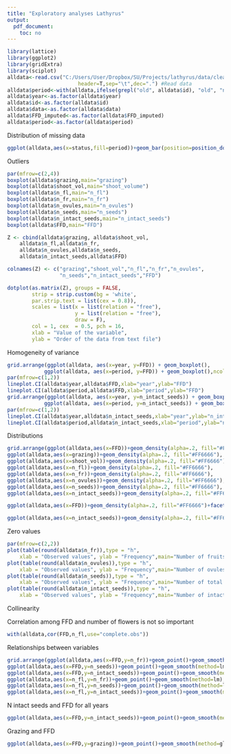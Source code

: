 ```yaml
---
title: "Exploratory analyses Lathyrus"
output:
  pdf_document: 
    toc: no
---
```


```r
library(lattice)
library(ggplot2)
library(gridExtra)
library(sciplot)
alldata<-read.csv("C:/Users/User/Dropbox/SU/Projects/lathyrus/data/clean/alldata.csv",
                       header=T,sep="\t",dec=".") #Read data
alldata$period<-with(alldata,ifelse(grepl("old", alldata$id), "old", "new"))
alldata$year<-as.factor(alldata$year)
alldata$id<-as.factor(alldata$id)
alldata$data<-as.factor(alldata$data)
alldata$FFD_imputed<-as.factor(alldata$FFD_imputed)
alldata$period<-as.factor(alldata$period)
```

Distribution of missing data

```r
ggplot(alldata,aes(x=status,fill=period))+geom_bar(position=position_dodge())
```

Outliers

```r
par(mfrow=c(2,4)) 
boxplot(alldata$grazing,main="grazing")
boxplot(alldata$shoot_vol,main="shoot_volume")
boxplot(alldata$n_fl,main="n_fl")
boxplot(alldata$n_fr,main="n_fr")
boxplot(alldata$n_ovules,main="n_ovules")
boxplot(alldata$n_seeds,main="n_seeds")
boxplot(alldata$n_intact_seeds,main="n_intact_seeds")
boxplot(alldata$FFD,main="FFD")

Z <- cbind(alldata$grazing, alldata$shoot_vol,  
    alldata$n_fl,alldata$n_fr,
    alldata$n_ovules,alldata$n_seeds,
    alldata$n_intact_seeds,alldata$FFD)

colnames(Z) <- c("grazing","shoot_vol","n_fl","n_fr","n_ovules",
                 "n_seeds","n_intact_seeds","FFD")

dotplot(as.matrix(Z), groups = FALSE,
        strip = strip.custom(bg = 'white',
        par.strip.text = list(cex = 0.8)),
        scales = list(x = list(relation = "free"),
                      y = list(relation = "free"),
                      draw = F),
        col = 1, cex  = 0.5, pch = 16,
        xlab = "Value of the variable",
        ylab = "Order of the data from text file")
```

Homogeneity of variance

```r
grid.arrange(ggplot(alldata, aes(x=year, y=FFD)) + geom_boxplot(),
            ggplot(alldata, aes(x=period, y=FFD)) + geom_boxplot(),ncol=2,widths=c(12,3))
par(mfrow=c(1,2))
lineplot.CI(alldata$year,alldata$FFD,xlab="year",ylab="FFD")
lineplot.CI(alldata$period,alldata$FFD,xlab="period",ylab="FFD")
grid.arrange(ggplot(alldata, aes(x=year, y=n_intact_seeds)) + geom_boxplot(),
            ggplot(alldata, aes(x=period, y=n_intact_seeds)) + geom_boxplot(),ncol=2,widths=c(12,3))
par(mfrow=c(1,2))
lineplot.CI(alldata$year,alldata$n_intact_seeds,xlab="year",ylab="n_intact_seeds")
lineplot.CI(alldata$period,alldata$n_intact_seeds,xlab="period",ylab="n_intact_seeds")
```

Distributions

```r
grid.arrange(ggplot(alldata,aes(x=FFD))+geom_density(alpha=.2, fill="#FF6666"),
ggplot(alldata,aes(x=grazing))+geom_density(alpha=.2, fill="#FF6666"),
ggplot(alldata,aes(x=shoot_vol))+geom_density(alpha=.2, fill="#FF6666"),
ggplot(alldata,aes(x=n_fl))+geom_density(alpha=.2, fill="#FF6666"),
ggplot(alldata,aes(x=n_fr))+geom_density(alpha=.2, fill="#FF6666"),
ggplot(alldata,aes(x=n_ovules))+geom_density(alpha=.2, fill="#FF6666"),
ggplot(alldata,aes(x=n_seeds))+geom_density(alpha=.2, fill="#FF6666"),
ggplot(alldata,aes(x=n_intact_seeds))+geom_density(alpha=.2, fill="#FF6666"),ncol=2)

```
```r
ggplot(alldata,aes(x=FFD))+geom_density(alpha=.2, fill="#FF6666")+facet_wrap(~year, ncol=4)
```

```r
ggplot(alldata,aes(x=n_intact_seeds))+geom_density(alpha=.2, fill="#FF6666")+facet_wrap(~year, ncol=4)
```

Zero values

```r
par(mfrow=c(2,2))
plot(table(round(alldata$n_fr)),type = "h",
    xlab = "Observed values", ylab = "Frequency",main="Number of fruits")
plot(table(round(alldata$n_ovules)),type = "h",
    xlab = "Observed values", ylab = "Frequency",main="Number of ovules")
plot(table(round(alldata$n_seeds)),type = "h",
    xlab = "Observed values", ylab = "Frequency",main="Number of total seeds")
plot(table(round(alldata$n_intact_seeds)),type = "h",
    xlab = "Observed values", ylab = "Frequency",main="Number of intact seeds")
```

Collinearity 

Correlation among FFD and number of flowers is not so important
```r
with(alldata,cor(FFD,n_fl,use="complete.obs"))
```

Relationships between variables

```r
grid.arrange(ggplot(alldata,aes(x=FFD,y=n_fr))+geom_point()+geom_smooth(method=lm),
ggplot(alldata,aes(x=FFD,y=n_seeds))+geom_point()+geom_smooth(method=lm),
ggplot(alldata,aes(x=FFD,y=n_intact_seeds))+geom_point()+geom_smooth(method=lm),
ggplot(alldata,aes(x=n_fl,y=n_fr))+geom_point()+geom_smooth(method=lm),
ggplot(alldata,aes(x=n_fl,y=n_seeds))+geom_point()+geom_smooth(method=lm),
ggplot(alldata,aes(x=n_fl,y=n_intact_seeds))+geom_point()+geom_smooth(method=lm),ncol=3)
```

N intact seeds and FFD for all years

```r
ggplot(alldata,aes(x=FFD,y=n_intact_seeds))+geom_point()+geom_smooth(method=lm)+facet_wrap(~year,ncol=4,scales="free_y")
```

Grazing and FFD

```r
ggplot(alldata,aes(x=FFD,y=grazing))+geom_point()+geom_smooth(method=glm,method.args=c(family="binomial"))
```


